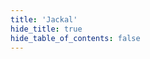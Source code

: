 ```yaml
---
title: 'Jackal'
hide_title: true
hide_table_of_contents: false
---
```



<ChainLayout>
  <ChainHero
    name="Jackal"
    iconUrl="img/jackal-icon.svg"
    bgColor=""
    scope="testnet"
    chainId="lupulella-2"
    nodeVersion="canary-17-gb6ed8056"
    token=""
    stakeUrl=""
    restakeUrl=""
    websiteUrl="https://www.jackalprotocol.com/"
    githubUrl="https://github.com/JackalLabs/canine-chain"
    xUrl="https://twitter.com/Jackal_Protocol"
    discordUrl="https://discord.com/invite/5GKym3p6rj"
  />

  <ProductLinks
    appUrl=""
    appImageUrl="img/products/"
    explorerUrl=""
    faucetUrl=""
  />

  <ToolsGrid
    chainName="jackal"
    showInstall={true}
    showUpgrade={true}
    showGenesis={true}
    showCli={true}
    showEndpoints={true}
    showStateSync={true}
    showSnapshot={true}
    showLivePeers={true}
    showSeed={true}
    showAddressBook={true}
    showExplorersList={false}
    showPublicEndpoints={false}
    showUsefulTools={false}
    showUpgradeWatcher={false}
  />

</ChainLayout>
